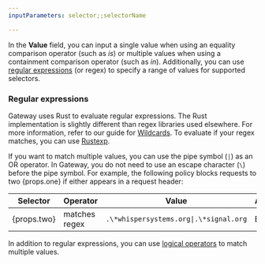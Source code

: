 ```yaml
---
inputParameters: selector;;selectorName

---
```



In the **Value** field, you can input a single value when using an equality comparison operator (such as *is*) or multiple values when using a containment comparison operator (such as *in*). Additionally, you can use [regular expressions](#regular-expressions) (or regex) to specify a range of values for supported selectors.

### Regular expressions

Gateway uses Rust to evaluate regular expressions. The Rust implementation is slightly different than regex libraries used elsewhere. For more information, refer to our guide for [Wildcards](/cloudflare-one/policies/access/app-paths/#wildcards). To evaluate if your regex matches, you can use [Rustexp](https://rustexp.lpil.uk/).

If you want to match multiple values, you can use the pipe symbol (`|`) as an OR operator. In Gateway, you do not need to use an escape character (`\`) before the pipe symbol. For example, the following policy blocks requests to two {props.one} if either appears in a request header:

| Selector | Operator      | Value                                  | Action |
| -------- | ------------- | -------------------------------------- | ------ |
| {props.two}       | matches regex | `.\*whispersystems.org\|.\*signal.org` | Block  |

In addition to regular expressions, you can use [logical operators](#logical-operators) to match multiple values.
